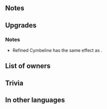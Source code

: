 {{Weapon Infobox
|tagid=SID_シムベリン
|weaponType=Red Tome
|might=14
|range=2
|effect=If unit initiates combat, grants Atk+4 to adjacent allies for 1 turn after combat.
|cost=400
|exclusive=1
|userVersion1=Closed
|userVersion2=Open
|userVersion3=Gleam Closed
|userVersion4=Gleam Open
|statModifiers=0,14,0,0,0
|required=Bolganone;Fenrir
|SE=se_effect_cymbeline.flac
|refinePaths=default
|refineSP=400
|refineMedals=500
|refineDews=200
|upgradedEffect=Grants Atk+3 to allies within 2 spaces during combat.
|effectSkill1=If unit is within 2 spaces of a flying ally, grants Atk/Res+5 during combat.
|iconSkill1=Cymbeline W.png
|tagidExtraSkill1=絆
|properties=random_owner
}}
==Notes==
{{IfUnitInitiates}}
{{Bonuses}}
==Upgrades==
{{Weapon Upgrade List}}
===Notes===
* Refined Cymbeline has the same effect as {{St|Drive Atk 2}}.
{{Temporary buffs|name=refined Cymbeline}}
{{AlliesCombatEffect|effect=temporary buff|name=refined Cymbeline}}
==List of owners==
{{Skill Hero List}}
==Trivia==
{{Rsn|攻撃魔防の絆R飛行|Flier Atk/Res Bond}}
==In other languages==
{{OtherLanguages
|japanese=シムベリン
|german=Cymbeline
|spanishEU=Cymbeline
|spanishLA=Cymbeline
|french=Cymbeline
|italian=Cimbellino
|chineseTW=辛白林
|portuguese=Cymbeline
}}
{{Weapons Navbox}}
